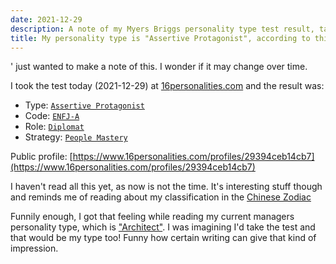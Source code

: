 ```yaml
---
date: 2021-12-29
description: A note of my Myers Briggs personality type test result, taken today
title: My personality type is "Assertive Protagonist", according to this test
---
```


' just wanted to make a note of this. I wonder if it may change over time.

I took the test today (2021-12-29) at [16personalities.com](https://www.16personalities.com) and the result was:

- Type: [`Assertive Protagonist`](https://www.16personalities.com/enfj-personality)
- Code: [`ENFJ-A`](https://www.16personalities.com/articles/assertive-protagonist-enfj-a-vs-turbulent-protagonist-enfj-t)
- Role: [`Diplomat`](https://www.16personalities.com/articles/roles-diplomats)
- Strategy: [`People Mastery`](https://www.16personalities.com/articles/strategies-people-mastery)

Public profile: [https://www.16personalities.com/profiles/29394ceb14cb7](https://www.16personalities.com/profiles/29394ceb14cb7)

I haven't read all this yet, as now is not the time. It's interesting stuff though and reminds me of reading about my classification in the [Chinese Zodiac](https://en.wikipedia.org/wiki/Chinese_zodiac)

Funnily enough, I got that feeling while reading my current managers personality type, which is ["Architect"](https://www.16personalities.com/intj-personality). I was imagining I'd take the test and that would be my type too! Funny how certain writing can give that kind of impression.
